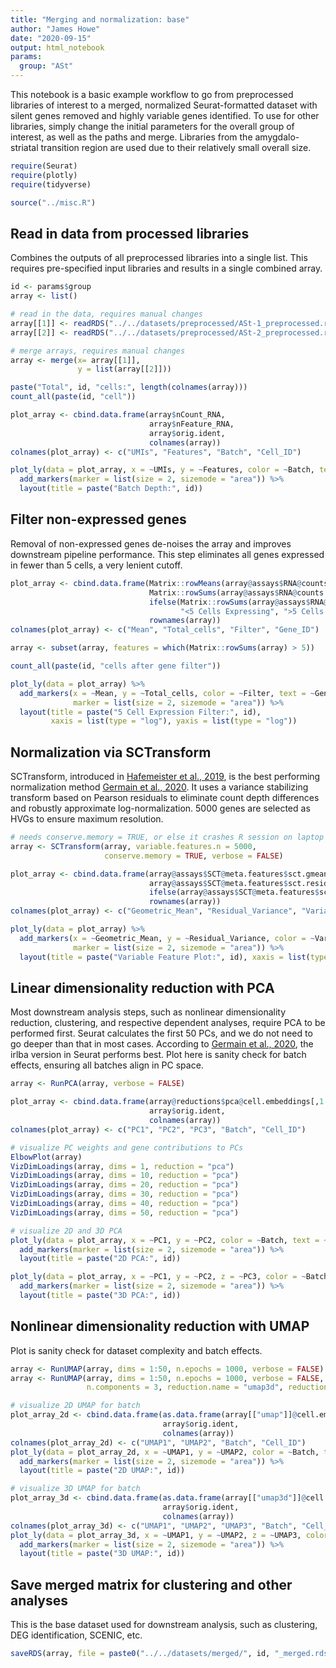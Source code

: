 ```yaml
---
title: "Merging and normalization: base"
author: "James Howe"
date: "2020-09-15"
output: html_notebook
params:
  group: "ASt"
---
```


This notebook is a basic example workflow to go from preprocessed libraries of interest to a merged, normalized Seurat-formatted dataset with silent genes removed and highly variable genes identified. To use for other libraries, simply change the initial parameters for the overall group of interest, as well as the paths and merge. Libraries from the amygdalo-striatal transition region are used due to their relatively small overall size.

```r
require(Seurat)
require(plotly)
require(tidyverse)

source("../misc.R")
```

## Read in data from processed libraries

Combines the outputs of all preprocessed libraries into a single list. This requires pre-specified input libraries and results in a single combined array.

```r
id <- params$group
array <- list()

# read in the data, requires manual changes
array[[1]] <- readRDS("../../datasets/preprocessed/ASt-1_preprocessed.rds")
array[[2]] <- readRDS("../../datasets/preprocessed/ASt-2_preprocessed.rds")

# merge arrays, requires manual changes
array <- merge(x= array[[1]], 
               y = list(array[[2]]))

paste("Total", id, "cells:", length(colnames(array)))
count_all(paste(id, "cell"))

plot_array <- cbind.data.frame(array$nCount_RNA, 
                               array$nFeature_RNA,
                               array$orig.ident,
                               colnames(array))
colnames(plot_array) <- c("UMIs", "Features", "Batch", "Cell_ID")

plot_ly(data = plot_array, x = ~UMIs, y = ~Features, color = ~Batch, text = ~Cell_ID) %>%
  add_markers(marker = list(size = 2, sizemode = "area")) %>%
  layout(title = paste("Batch Depth:", id))
```

## Filter non-expressed genes

Removal of non-expressed genes de-noises the array and improves downstream pipeline performance. This step eliminates all genes expressed in fewer than 5 cells, a very lenient cutoff.

```r
plot_array <- cbind.data.frame(Matrix::rowMeans(array@assays$RNA@counts),
                               Matrix::rowSums(array@assays$RNA@counts != 0),
                               ifelse(Matrix::rowSums(array@assays$RNA@counts != 0) > 5, 
                                      "<5 Cells Expressing", ">5 Cells Expressing"),
                               rownames(array))
colnames(plot_array) <- c("Mean", "Total_cells", "Filter", "Gene_ID")

array <- subset(array, features = which(Matrix::rowSums(array) > 5))

count_all(paste(id, "cells after gene filter"))

plot_ly(data = plot_array) %>%
  add_markers(x = ~Mean, y = ~Total_cells, color = ~Filter, text = ~Gene_ID, 
              marker = list(size = 2, sizemode = "area")) %>%
  layout(title = paste("5 Cell Expression Filter:", id),
         xaxis = list(type = "log"), yaxis = list(type = "log"))
```

## Normalization via SCTransform

SCTransform, introduced in [Hafemeister et  al., 2019](https://genomebiology.biomedcentral.com/articles/10.1186/s13059-019-1874-1), is the best performing normalization method [Germain et al., 2020](https://genomebiology.biomedcentral.com/articles/10.1186/s13059-020-02136-7). It uses a variance stabilizing transform based on Pearson residuals to eliminate count depth differences and robustly approximate log-normalization. 5000 genes are selected as HVGs to ensure maximum resolution.

```r
# needs conserve.memory = TRUE, or else it crashes R session on laptop
array <- SCTransform(array, variable.features.n = 5000, 
                     conserve.memory = TRUE, verbose = FALSE)

plot_array <- cbind.data.frame(array@assays$SCT@meta.features$sct.gmean,
                               array@assays$SCT@meta.features$sct.residual_variance,
                               ifelse(array@assays$SCT@meta.features$sct.variable, "Variable", "Non-variable"),
                               rownames(array))
colnames(plot_array) <- c("Geometric_Mean", "Residual_Variance", "Variable_Feature", "Gene_ID")

plot_ly(data = plot_array) %>%
  add_markers(x = ~Geometric_Mean, y = ~Residual_Variance, color = ~Variable_Feature, text = ~Gene_ID, 
              marker = list(size = 2, sizemode = "area")) %>%
  layout(title = paste("Variable Feature Plot:", id), xaxis = list(type = "log"))
```

## Linear dimensionality reduction with PCA

Most downstream analysis steps, such as nonlinear dimensionality reduction, clustering, and respective dependent analyses, require PCA to be performed first. Seurat calculates the first 50 PCs, and we do not need to go deeper than that in most cases. According to [Germain et al., 2020](https://genomebiology.biomedcentral.com/articles/10.1186/s13059-020-02136-7), the irlba version in Seurat performs best. Plot here is sanity check for batch effects, ensuring all batches align in PC space.

```r
array <- RunPCA(array, verbose = FALSE)

plot_array <- cbind.data.frame(array@reductions$pca@cell.embeddings[,1:3], 
                               array$orig.ident,
                               colnames(array))
colnames(plot_array) <- c("PC1", "PC2", "PC3", "Batch", "Cell_ID")

# visualize PC weights and gene contributions to PCs
ElbowPlot(array)
VizDimLoadings(array, dims = 1, reduction = "pca")
VizDimLoadings(array, dims = 10, reduction = "pca")
VizDimLoadings(array, dims = 20, reduction = "pca")
VizDimLoadings(array, dims = 30, reduction = "pca")
VizDimLoadings(array, dims = 40, reduction = "pca")
VizDimLoadings(array, dims = 50, reduction = "pca")

# visualize 2D and 3D PCA
plot_ly(data = plot_array, x = ~PC1, y = ~PC2, color = ~Batch, text = ~Cell_ID) %>%
  add_markers(marker = list(size = 2, sizemode = "area")) %>%
  layout(title = paste("2D PCA:", id))

plot_ly(data = plot_array, x = ~PC1, y = ~PC2, z = ~PC3, color = ~Batch, text = ~Cell_ID) %>%
  add_markers(marker = list(size = 2, sizemode = "area")) %>%
  layout(title = paste("3D PCA:", id))
```

## Nonlinear dimensionality reduction with UMAP

Plot is sanity check for dataset complexity and batch effects.

```r
array <- RunUMAP(array, dims = 1:50, n.epochs = 1000, verbose = FALSE)
array <- RunUMAP(array, dims = 1:50, n.epochs = 1000, verbose = FALSE,
                 n.components = 3, reduction.name = "umap3d", reduction.key = "UMAP3D_",)

# visualize 2D UMAP for batch
plot_array_2d <- cbind.data.frame(as.data.frame(array[["umap"]]@cell.embeddings),
                                  array$orig.ident,
                                  colnames(array))
colnames(plot_array_2d) <- c("UMAP1", "UMAP2", "Batch", "Cell_ID")
plot_ly(data = plot_array_2d, x = ~UMAP1, y = ~UMAP2, color = ~Batch, text = ~Cell_ID) %>%
  add_markers(marker = list(size = 2, sizemode = "area")) %>%
  layout(title = paste("2D UMAP:", id))

# visualize 3D UMAP for batch
plot_array_3d <- cbind.data.frame(as.data.frame(array[["umap3d"]]@cell.embeddings),
                                  array$orig.ident,
                                  colnames(array))
colnames(plot_array_3d) <- c("UMAP1", "UMAP2", "UMAP3", "Batch", "Cell_ID")
plot_ly(data = plot_array_3d, x = ~UMAP1, y = ~UMAP2, z = ~UMAP3, color = ~Batch, text = ~Cell_ID) %>%
  add_markers(marker = list(size = 2, sizemode = "area")) %>%
  layout(title = paste("3D UMAP:", id))
```

## Save merged matrix for clustering and other analyses

This is the base dataset used for downstream analysis, such as clustering, DEG identification, SCENIC, etc.

```r
saveRDS(array, file = paste0("../../datasets/merged/", id, "_merged.rds"))
```